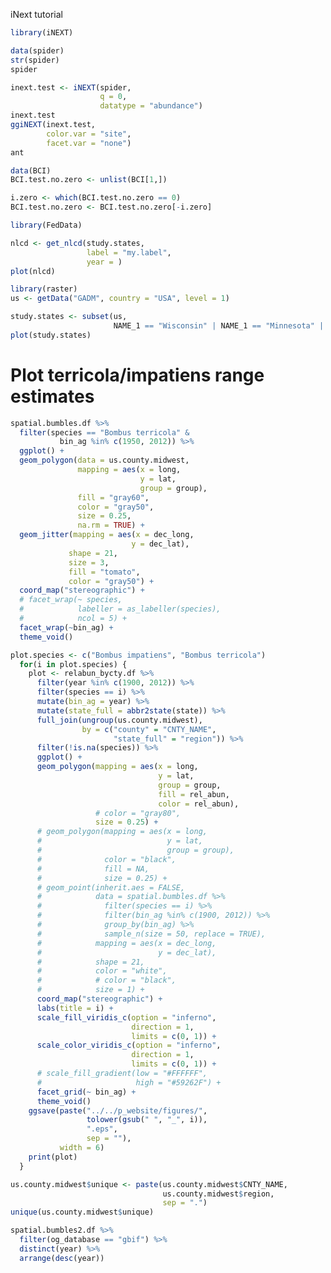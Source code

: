 

iNext tutorial 
```r
library(iNEXT)

data(spider)
str(spider)
spider

inext.test <- iNEXT(spider,
                    q = 0,
                    datatype = "abundance")
inext.test
ggiNEXT(inext.test, 
        color.var = "site",
        facet.var = "none")
ant

data(BCI)
BCI.test.no.zero <- unlist(BCI[1,])

i.zero <- which(BCI.test.no.zero == 0)
BCI.test.no.zero <- BCI.test.no.zero[-i.zero]
```



```r
library(FedData)

nlcd <- get_nlcd(study.states, 
                 label = "my.label",
                 year = )
plot(nlcd)
```

```r
library(raster)
us <- getData("GADM", country = "USA", level = 1)

study.states <- subset(us,
                       NAME_1 == "Wisconsin" | NAME_1 == "Minnesota" | NAME_1 == "Illinois" | NAME_1 == "Iowa")
plot(study.states)
```


# Plot terricola/impatiens range estimates
```r
spatial.bumbles.df %>%
  filter(species == "Bombus terricola" & 
           bin_ag %in% c(1950, 2012)) %>%
  ggplot() + 
  geom_polygon(data = us.county.midwest,
               mapping = aes(x = long,
                             y = lat,
                             group = group),
               fill = "gray60",
               color = "gray50",
               size = 0.25,
               na.rm = TRUE) + 
  geom_jitter(mapping = aes(x = dec_long,
                           y = dec_lat),
             shape = 21,
             size = 3,
             fill = "tomato",
             color = "gray50") +    
  coord_map("stereographic") +
  # facet_wrap(~ species,
  #            labeller = as_labeller(species),
  #            ncol = 5) + 
  facet_wrap(~bin_ag) +
  theme_void()
```

```r
plot.species <- c("Bombus impatiens", "Bombus terricola")
  for(i in plot.species) {
    plot <- relabun_bycty.df %>%
      filter(year %in% c(1900, 2012)) %>%
      filter(species == i) %>%
      mutate(bin_ag = year) %>%
      mutate(state_full = abbr2state(state)) %>%
      full_join(ungroup(us.county.midwest),
                by = c("county" = "CNTY_NAME",
                       "state_full" = "region")) %>%
      filter(!is.na(species)) %>%
      ggplot() +
      geom_polygon(mapping = aes(x = long,
                                 y = lat,
                                 group = group,
                                 fill = rel_abun,
                                 color = rel_abun),
                   # color = "gray80",
                   size = 0.25) + 
      # geom_polygon(mapping = aes(x = long,
      #                            y = lat,
      #                            group = group),
      #              color = "black",
      #              fill = NA,
      #              size = 0.25) + 
      # geom_point(inherit.aes = FALSE,
      #            data = spatial.bumbles.df %>%
      #              filter(species == i) %>%
      #              filter(bin_ag %in% c(1900, 2012)) %>%
      #              group_by(bin_ag) %>%
      #              sample_n(size = 50, replace = TRUE),
      #            mapping = aes(x = dec_long,
      #                          y = dec_lat),
      #            shape = 21,
      #            color = "white",
      #            # color = "black",
      #            size = 1) +
      coord_map("stereographic") +
      labs(title = i) +
      scale_fill_viridis_c(option = "inferno",
                           direction = 1,
                           limits = c(0, 1)) +
      scale_color_viridis_c(option = "inferno",
                           direction = 1,
                           limits = c(0, 1)) +
      # scale_fill_gradient(low = "#FFFFFF",
      #                     high = "#59262F") +
      facet_grid(~ bin_ag) + 
      theme_void()
    ggsave(paste("../../p_website/figures/",
                 tolower(gsub(" ", "_", i)),
                 ".eps",
                 sep = ""),
           width = 6)
    print(plot)
  }
```

```r
us.county.midwest$unique <- paste(us.county.midwest$CNTY_NAME,
                                  us.county.midwest$region,
                                  sep = ".")
unique(us.county.midwest$unique)
```

```r
spatial.bumbles2.df %>%
  filter(og_database == "gbif") %>%
  distinct(year) %>%
  arrange(desc(year))
```


